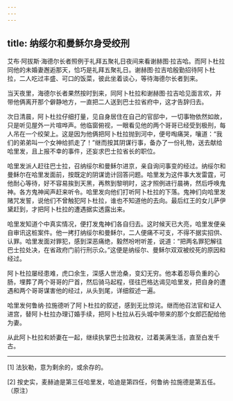 ```yaml
---
---
---
```

title: 纳绥尔和曼稣尔身受绞刑
---




艾布·阿拔斯·海德尔长者照例于礼拜五聚礼日夜间来看谢赫图·拉吉哈。而阿卜杜拉同他的未婚妻邂逅那天，恰巧是礼拜五聚礼日。谢赫图·拉吉哈殷勤招待阿卜杜拉，二人吃过丰盛、可口的饭菜，彼此坐着谈心，等待海德尔长者到来。

当天夜里，海德尔长者果然按时到来，同阿卜杜拉和谢赫图·拉吉哈见面言欢，并带他俩离开那个僻静地方，一直把二人送到巴士拉省府中，这才告辞归去。

次日清晨，阿卜杜拉仔细打量，见自身居住在自己的官邸中，一切事物依然如故，只是听见屋外一片喧哗声。他临窗俯视，一眼看见他的两个哥哥已经受到极刑，每人吊在一个绞架上。这是因为他俩把阿卜杜拉抛到河中，便号啕痛哭，嚷道：“我们的弟弟叫一个女神给抓走了！”继而按其阴谋行事，备办了一份礼物，送去献给哈里发，且上报不幸的事件，还妄求巴士拉省长的职位。

哈里发派人赶往巴士拉，召纳绥尔和曼稣尔进京，亲自询问事变的经过。纳绥尔和曼稣尔在哈里发面前，按既定的阴谋诡计回答问题。哈里发为这件事大发雷霆，可他耐心等待，好不容易挨到天黑，再熬到黎明时，这才照例进行晨祷，然后呼唤鬼神。各方鬼神闻声赶来听令。哈里发向他们打听阿卜杜拉的下落。鬼神们向哈里发赌咒发誓，说他们不曾触犯阿卜杜拉，谁也不知道他的去向。最后红王的女儿萨伊黛赶到，才把阿卜杜拉的遭遇据实透露出来。

哈里发知道个中真实情况，便打发鬼神们各自归去。这时候天已大亮，哈里发便亲自审讯这桩案件。他一拷打纳绥尔和曼稣尔，二人便痛不可支，不得不据实招供、认罪。哈里发面对罪犯，感到深恶痛绝，毅然吩咐听差，说道：“把两名罪犯解往巴士拉处决，在省政府门前行刑示众。”这便是纳绥尔、曼稣尔双双被绞死的原因和经过。

阿卜杜拉屡经患难，虎口余生，深感人世沧桑，变幻无穷。他本着忍辱负重的心肠，埋葬了两个哥哥的尸首，然后骑马起程，径往巴格达谒见哈里发，把自身的遭遇和两个哥哥谋害他的经过，从头到尾，详细叙述一遍。

哈里发何鲁纳·拉施德听了阿卜杜拉的叙述，感到无比惊诧。继而他召法官和证人进宫，替阿卜杜拉办理订婚手续，把阿卜杜拉从石头城中带来的那个女郎匹配给他为妻。

从此阿卜杜拉和娇妻在一起，继续执掌巴士拉政权，过着美满生活，直至白发千古。



* * *



[1] 法狄勒，意为剩余的，或余存的。

[2] 按史实，麦赫迪是第三任哈里发，哈迪是第四任，何鲁纳·拉施德是第五任。（原注）